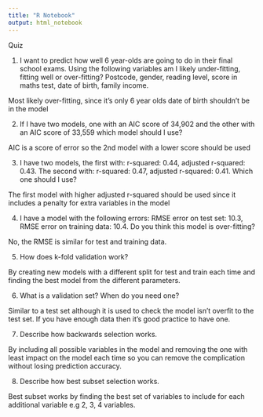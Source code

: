 ```yaml
---
title: "R Notebook"
output: html_notebook
---
```


Quiz 

1) I want to predict how well 6 year-olds are going to do in their final school exams. Using the following variables am I likely under-fitting, fitting well or over-fitting? Postcode, gender, reading level, score in maths test, date of birth, family income.

Most likely over-fitting, since it's only 6 year olds date of birth shouldn't be in the model

2) If I have two models, one with an AIC score of 34,902 and the other with an AIC score of 33,559 which model should I use?

AIC is a score of error so the 2nd model with a lower score should be used

3) I have two models, the first with: r-squared: 0.44, adjusted r-squared: 0.43. The second with: r-squared: 0.47, adjusted r-squared: 0.41. Which one should I use?

The first model with higher adjusted r-squared should be used since it includes a penalty for extra variables in the model

4) I have a model with the following errors: RMSE error on test set: 10.3, RMSE error on training data: 10.4. Do you think this model is over-fitting?

No, the RMSE is similar for test and training data.

5) How does k-fold validation work?

By creating new models with a different split for test and train each time and finding the best model from the different parameters.

6) What is a validation set? When do you need one?

Similar to a test set although it is used to check the model isn't overfit to the test set. If you have enough data then it's good practice to have one.

7) Describe how backwards selection works.

By including all possible variables in the model and removing the one with least impact on the model each time so you can remove the complication without losing prediction accuracy.

8) Describe how best subset selection works.

Best subset works by finding the best set of variables to include for each additional variable e.g 2, 3, 4 variables.



